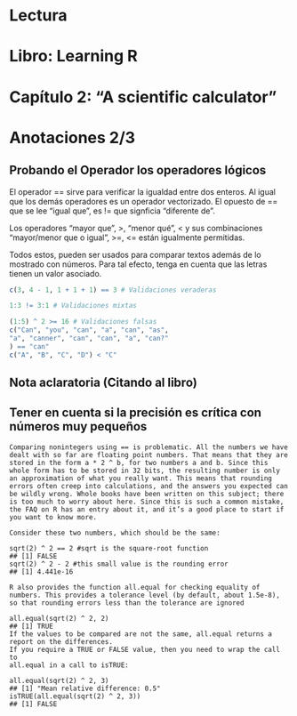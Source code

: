 Lectura
========================================================
Libro: Learning R
========================================================

Capítulo 2: "A scientific calculator"
========================================================


Anotaciones 2/3
========================================================

Probando el Operador los operadores lógicos
-------------------------

El operador == sirve para verificar la igualdad entre dos enteros. Al igual que los demás operadores es un operador vectorizado. El opuesto de == que se lee "igual que", es != que signficia "diferente de".

Los operadores "mayor que", >, "menor qué", < y sus combinaciones "mayor/menor que o igual", >=, <= están igualmente permitidas. 

Todos estos, pueden ser usados para comparar textos además de lo mostrado con números. Para tal efecto, tenga en cuenta que las letras tienen un valor asociado.


```r
c(3, 4 - 1, 1 + 1 + 1) == 3 # Validaciones veraderas

1:3 != 3:1 # Validaciones mixtas

(1:5) ^ 2 >= 16 # Validaciones falsas
c("Can", "you", "can", "a", "can", "as",
"a", "canner", "can", "can", "a", "can?"
) == "can"
c("A", "B", "C", "D") < "C"
```       

Nota aclaratoria (Citando al libro) 
-------------------------
Tener en cuenta si la precisión es crítica con números muy pequeños
-------------------------

```
Comparing nonintegers using == is problematic. All the numbers we have dealt with so far are floating point numbers. That means that they are stored in the form a * 2 ^ b, for two numbers a and b. Since this whole form has to be stored in 32 bits, the resulting number is only an approximation of what you really want. This means that rounding errors often creep into calculations, and the answers you expected can be wildly wrong. Whole books have been written on this subject; there is too much to worry about here. Since this is such a common mistake, the FAQ on R has an entry about it, and it’s a good place to start if you want to know more.

Consider these two numbers, which should be the same:

sqrt(2) ^ 2 == 2 #sqrt is the square-root function
## [1] FALSE
sqrt(2) ^ 2 - 2 #this small value is the rounding error
## [1] 4.441e-16

R also provides the function all.equal for checking equality of numbers. This provides a tolerance level (by default, about 1.5e-8), so that rounding errors less than the tolerance are ignored

all.equal(sqrt(2) ^ 2, 2)
## [1] TRUE
If the values to be compared are not the same, all.equal returns a report on the differences.
If you require a TRUE or FALSE value, then you need to wrap the call to
all.equal in a call to isTRUE:

all.equal(sqrt(2) ^ 2, 3)
## [1] "Mean relative difference: 0.5"
isTRUE(all.equal(sqrt(2) ^ 2, 3))
## [1] FALSE

````